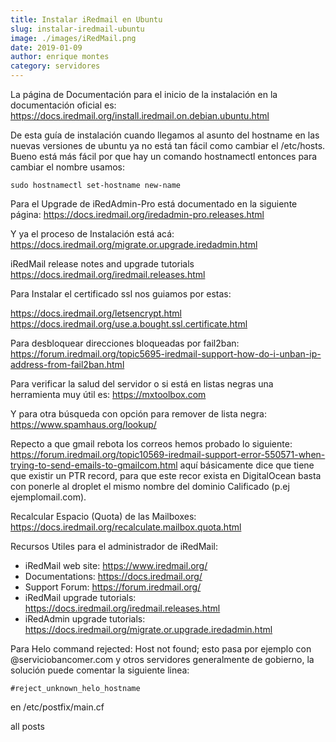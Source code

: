```yaml
---
title: Instalar iRedmail en Ubuntu
slug: instalar-iredmail-ubuntu
image: ./images/iRedMail.png
date: 2019-01-09
author: enrique montes
category: servidores
---
```


La página de Documentación para el inicio de la instalación en la documentación oficial es: https://docs.iredmail.org/install.iredmail.on.debian.ubuntu.html

De esta guía de instalación cuando llegamos al asunto del hostname en las nuevas versiones de ubuntu ya no está tan fácil como cambiar el /etc/hosts. Bueno está más fácil por que hay un comando hostnamectl entonces para cambiar el nombre usamos:

```ubuntu
sudo hostnamectl set-hostname new-name
```

Para el Upgrade de iRedAdmin-Pro está documentado en la siguiente página: https://docs.iredmail.org/iredadmin-pro.releases.html

Y ya el proceso de Instalación está acá:
https://docs.iredmail.org/migrate.or.upgrade.iredadmin.html

iRedMail release notes and upgrade tutorials
https://docs.iredmail.org/iredmail.releases.html

Para Instalar el certificado ssl nos guiamos por estas:

https://docs.iredmail.org/letsencrypt.html
https://docs.iredmail.org/use.a.bought.ssl.certificate.html

Para desbloquear direcciones bloqueadas por fail2ban:
https://forum.iredmail.org/topic5695-iredmail-support-how-do-i-unban-ip-address-from-fail2ban.html

Para verificar la salud del servidor o si está en listas negras una herramienta muy útil es:
https://mxtoolbox.com

Y para otra búsqueda con opción para remover de lista negra:
https://www.spamhaus.org/lookup/

Repecto a que gmail rebota los correos hemos probado lo siguiente:
https://forum.iredmail.org/topic10569-iredmail-support-error-550571-when-trying-to-send-emails-to-gmailcom.html aquí básicamente dice que tiene que existir un PTR record, para que este recor exista en DigitalOcean basta con ponerle al droplet el mismo nombre del dominio Calificado (p.ej ejemplomail.com).

Recalcular Espacio (Quota) de las Mailboxes:
https://docs.iredmail.org/recalculate.mailbox.quota.html

Recursos Utiles para el administrador de iRedMail:

- iRedMail web site: https://www.iredmail.org/
- Documentations: https://docs.iredmail.org/
- Support Forum: https://forum.iredmail.org/
- iRedMail upgrade tutorials: https://docs.iredmail.org/iredmail.releases.html
- iRedAdmin upgrade tutorials: https://docs.iredmail.org/migrate.or.upgrade.iredadmin.html

Para Helo command rejected: Host not found; esto pasa por ejemplo con @serviciobancomer.com y otros servidores generalmente de gobierno, la solución puede comentar la siguiente linea:

```editor
#reject_unknown_helo_hostname
```

en /etc/postfix/main.cf

<Link to="/posts" className="btn center-btn">
  all posts
</Link>
